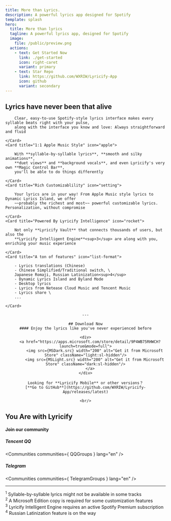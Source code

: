 ```yaml
---
title: More than Lyrics.
description: A powerful lyrics app designed for Spotify
template: splash
hero:
  title: More than lyrics
  tagline: A powerful lyrics app, designed for Spotify
  image:
    file: /public/preview.png
  actions:
    - text: Get Started Now
      link: ./get-started
      icon: right-caret
      variant: primary
    - text: Star Repo
      link: https://github.com/WXRIW/Lyricify-App
      icon: github
      variant: secondary
---
```


## Lyrics have never been that alive

<CardGrid stagger>
    <Card title="Spotify Original Interface" icon="bars">

        Clear, easy-to-use Spotify-style lyrics interface makes every syllable beats right with your pulse,
        along with the interface you know and love: Always straightforward and fluid

    </Card>
    <Card title="1:1 Apple Music Style" icon="apple">

        With **syllable-by-syllable lyrics**, **smooth and silky animations**,
        **duet views** and **background vocals**, and even Lyricify's very own **Magic Control Bar**,
        you'll be able to do things differently

    </Card>
    <Card title="Rich Customizablility" icon="setting">

        Your lyrics are in your way! From Apple Music style lyrics to Dynamic Lyrics Island, we offer
        ~~probably the richest and most~~ powerful customizable lyrics. Personalization, without compromise

    </Card>
    <Card title="Powered By Lyricify Intelligence" icon="rocket">

        Not only **Lyricify Vault** that connects thousands of users, but also the
        **Lyricify Intelligent Engine**<sup>3</sup> are along with you, enriching your music experience

    </Card>
    <Card title="A ton of features" icon="list-format">

        - Lyrics translations (Chinese)
        - Chinese Simplified/Traditional switch, \
        Japanese Romaji, Russian Latinization<sup>4</sup>
        - Dynamic Lyrics Island and Byland Mode
        - Desktop lyrics
        - Lyrics from Netease Cloud Music and Tencent Music
        - Lyrics share \
        ...

    </Card>
</CardGrid>

<center>

    ---

    ## Download Now
    #### Enjoy the lyrics like you've never experienced before

    <div>
        <a href="https://apps.microsoft.com/store/detail/9P4WB75RHWCH?launch=true&mode=full">
            <img src={MSDark.src} width="200" alt="Get it from Microsoft Store" className="light:sl-hidden"/>
            <img src={MSLight.src} width="200" alt="Get it from Microsoft Store" className="dark:sl-hidden"/>
        </a>
    </div>

    Looking for **Lyricify Mobile** or other versions？
    [**Go to GitHub**](https://github.com/WXRIW/Lyricify-App/releases/latest)

    <br/>
</center>

## You Are with Lyricify
#### Join our community
##### Tencent QQ

<Communities
    communities={
        QQGroups
    }
    lang="en"
/>

##### Telegram

<Communities
    communities={
        TelegramGroups
    }
    lang="en"
/>

---

<sup>1</sup> Syllable-by-syllable lyrics might not be available in some tracks \
<sup>2</sup> A Microsoft Edition copy is required for some customization features \
<sup>3</sup> Lyricify Intelligent Engine requires an active Spotify Premium subscription \
<sup>4</sup> Russian Latinization feature is on the way